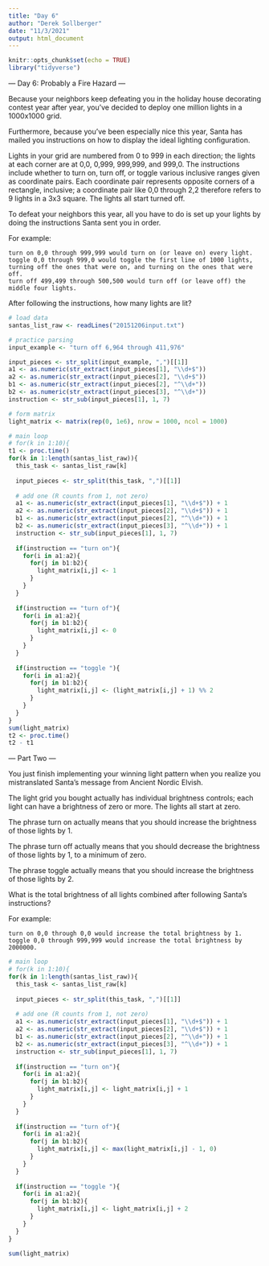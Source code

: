 ```yaml
---
title: "Day 6"
author: "Derek Sollberger"
date: "11/3/2021"
output: html_document
---
```


```r
knitr::opts_chunk$set(echo = TRUE)
library("tidyverse")
```

--- Day 6: Probably a Fire Hazard ---

Because your neighbors keep defeating you in the holiday house decorating contest year after year, you've decided to deploy one million lights in a 1000x1000 grid.

Furthermore, because you've been especially nice this year, Santa has mailed you instructions on how to display the ideal lighting configuration.

Lights in your grid are numbered from 0 to 999 in each direction; the lights at each corner are at 0,0, 0,999, 999,999, and 999,0. The instructions include whether to turn on, turn off, or toggle various inclusive ranges given as coordinate pairs. Each coordinate pair represents opposite corners of a rectangle, inclusive; a coordinate pair like 0,0 through 2,2 therefore refers to 9 lights in a 3x3 square. The lights all start turned off.

To defeat your neighbors this year, all you have to do is set up your lights by doing the instructions Santa sent you in order.

For example:

    turn on 0,0 through 999,999 would turn on (or leave on) every light.
    toggle 0,0 through 999,0 would toggle the first line of 1000 lights, turning off the ones that were on, and turning on the ones that were off.
    turn off 499,499 through 500,500 would turn off (or leave off) the middle four lights.

After following the instructions, how many lights are lit?


```r
# load data
santas_list_raw <- readLines("20151206input.txt")
```

```r
# practice parsing
input_example <- "turn off 6,964 through 411,976"

input_pieces <- str_split(input_example, ",")[[1]]
a1 <- as.numeric(str_extract(input_pieces[1], "\\d+$"))
a2 <- as.numeric(str_extract(input_pieces[2], "\\d+$"))
b1 <- as.numeric(str_extract(input_pieces[2], "^\\d+"))
b2 <- as.numeric(str_extract(input_pieces[3], "^\\d+"))
instruction <- str_sub(input_pieces[1], 1, 7)
```

```r
# form matrix
light_matrix <- matrix(rep(0, 1e6), nrow = 1000, ncol = 1000)
```

```r
# main loop
# for(k in 1:10){
t1 <- proc.time()
for(k in 1:length(santas_list_raw)){
  this_task <- santas_list_raw[k]
  
  input_pieces <- str_split(this_task, ",")[[1]]
  
  # add one (R counts from 1, not zero)
  a1 <- as.numeric(str_extract(input_pieces[1], "\\d+$")) + 1
  a2 <- as.numeric(str_extract(input_pieces[2], "\\d+$")) + 1
  b1 <- as.numeric(str_extract(input_pieces[2], "^\\d+")) + 1
  b2 <- as.numeric(str_extract(input_pieces[3], "^\\d+")) + 1
  instruction <- str_sub(input_pieces[1], 1, 7)
  
  if(instruction == "turn on"){
    for(i in a1:a2){
      for(j in b1:b2){
        light_matrix[i,j] <- 1
      }
    }
  }
  
  if(instruction == "turn of"){
    for(i in a1:a2){
      for(j in b1:b2){
        light_matrix[i,j] <- 0
      }
    }
  }
  
  if(instruction == "toggle "){
    for(i in a1:a2){
      for(j in b1:b2){
        light_matrix[i,j] <- (light_matrix[i,j] + 1) %% 2
      }
    }
  }
}
sum(light_matrix)
t2 <- proc.time()
t2 - t1
```

--- Part Two ---

You just finish implementing your winning light pattern when you realize you mistranslated Santa's message from Ancient Nordic Elvish.

The light grid you bought actually has individual brightness controls; each light can have a brightness of zero or more. The lights all start at zero.

The phrase turn on actually means that you should increase the brightness of those lights by 1.

The phrase turn off actually means that you should decrease the brightness of those lights by 1, to a minimum of zero.

The phrase toggle actually means that you should increase the brightness of those lights by 2.

What is the total brightness of all lights combined after following Santa's instructions?

For example:

    turn on 0,0 through 0,0 would increase the total brightness by 1.
    toggle 0,0 through 999,999 would increase the total brightness by 2000000.

```r
# main loop
# for(k in 1:10){
for(k in 1:length(santas_list_raw)){
  this_task <- santas_list_raw[k]
  
  input_pieces <- str_split(this_task, ",")[[1]]
  
  # add one (R counts from 1, not zero)
  a1 <- as.numeric(str_extract(input_pieces[1], "\\d+$")) + 1
  a2 <- as.numeric(str_extract(input_pieces[2], "\\d+$")) + 1
  b1 <- as.numeric(str_extract(input_pieces[2], "^\\d+")) + 1
  b2 <- as.numeric(str_extract(input_pieces[3], "^\\d+")) + 1
  instruction <- str_sub(input_pieces[1], 1, 7)
  
  if(instruction == "turn on"){
    for(i in a1:a2){
      for(j in b1:b2){
        light_matrix[i,j] <- light_matrix[i,j] + 1
      }
    }
  }
  
  if(instruction == "turn of"){
    for(i in a1:a2){
      for(j in b1:b2){
        light_matrix[i,j] <- max(light_matrix[i,j] - 1, 0)
      }
    }
  }
  
  if(instruction == "toggle "){
    for(i in a1:a2){
      for(j in b1:b2){
        light_matrix[i,j] <- light_matrix[i,j] + 2
      }
    }
  }
}
```

```r
sum(light_matrix)
```

